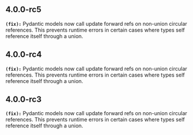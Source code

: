 ## 4.0.0-rc5
**`(fix):`** Pydantic models now call update forward refs on non-union circular references. This
prevents runtime errors in certain cases where types self reference itself through
a union.


## 4.0.0-rc4
**`(fix):`** Pydantic models now call update forward refs on non-union circular references. This
prevents runtime errors in certain cases where types self reference itself through
a union.


## 4.0.0-rc3
**`(fix):`** Pydantic models now call update forward refs on non-union circular references. This
prevents runtime errors in certain cases where types self reference itself through
a union.


